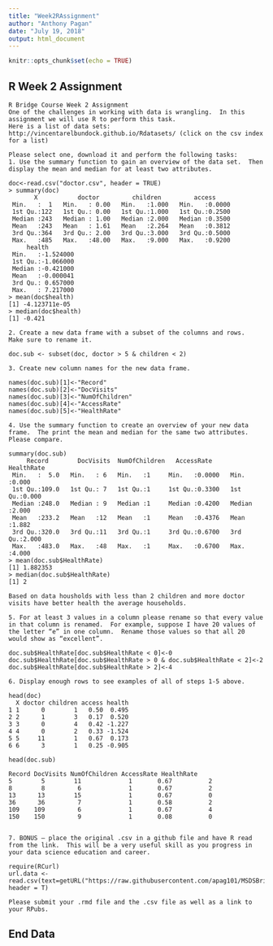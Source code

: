 ```yaml
---
title: "Week2RAssignment"
author: "Anthony Pagan"
date: "July 19, 2018"
output: html_document
---
```


```r
knitr::opts_chunk$set(echo = TRUE)
```

## R Week 2 Assignment



```
R Bridge Course Week 2 Assignment 
One of the challenges in working with data is wrangling.  In this assignment we will use R to perform this task. 
Here is a list of data sets:  http://vincentarelbundock.github.io/Rdatasets/ (click on the csv index for a list) 

Please select one, download it and perform the following tasks: 
1. Use the summary function to gain an overview of the data set.  Then display the mean and median for at least two attributes. 

doc<-read.csv("doctor.csv", header = TRUE)
> summary(doc)
       X           doctor         children         access      
 Min.   :  1   Min.   : 0.00   Min.   :1.000   Min.   :0.0000  
 1st Qu.:122   1st Qu.: 0.00   1st Qu.:1.000   1st Qu.:0.2500  
 Median :243   Median : 1.00   Median :2.000   Median :0.3500  
 Mean   :243   Mean   : 1.61   Mean   :2.264   Mean   :0.3812  
 3rd Qu.:364   3rd Qu.: 2.00   3rd Qu.:3.000   3rd Qu.:0.5000  
 Max.   :485   Max.   :48.00   Max.   :9.000   Max.   :0.9200  
     health         
 Min.   :-1.524000  
 1st Qu.:-1.066000  
 Median :-0.421000  
 Mean   :-0.000041  
 3rd Qu.: 0.657000  
 Max.   : 7.217000  
> mean(doc$health)
[1] -4.123711e-05
> median(doc$health)
[1] -0.421

2. Create a new data frame with a subset of the columns and rows.  Make sure to rename it. 

doc.sub <- subset(doc, doctor > 5 & children < 2)

3. Create new column names for the new data frame. 

names(doc.sub)[1]<-"Record"
names(doc.sub)[2]<-"DocVisits"
names(doc.sub)[3]<-"NumOfChildren"
names(doc.sub)[4]<-"AccessRate"
names(doc.sub)[5]<-"HealthRate"

4. Use the summary function to create an overview of your new data frame.  The print the mean and median for the same two attributes.  Please compare. 

summary(doc.sub)
     Record        DocVisits  NumOfChildren   AccessRate       HealthRate   
 Min.   :  5.0   Min.   : 6   Min.   :1     Min.   :0.0000   Min.   :0.000  
 1st Qu.:109.0   1st Qu.: 7   1st Qu.:1     1st Qu.:0.3300   1st Qu.:0.000  
 Median :248.0   Median : 9   Median :1     Median :0.4200   Median :2.000  
 Mean   :233.2   Mean   :12   Mean   :1     Mean   :0.4376   Mean   :1.882  
 3rd Qu.:320.0   3rd Qu.:11   3rd Qu.:1     3rd Qu.:0.6700   3rd Qu.:2.000  
 Max.   :483.0   Max.   :48   Max.   :1     Max.   :0.6700   Max.   :4.000  
> mean(doc.sub$HealthRate)
[1] 1.882353
> median(doc.sub$HealthRate)
[1] 2

Based on data housholds with less than 2 children and more doctor visits have better health the average households.

5. For at least 3 values in a column please rename so that every value in that column is renamed.  For example, suppose I have 20 values of the letter “e” in one column.  Rename those values so that all 20 would show as “excellent”. 

doc.sub$HealthRate[doc.sub$HealthRate < 0]<-0
doc.sub$HealthRate[doc.sub$HealthRate > 0 & doc.sub$HealthRate < 2]<-2
doc.sub$HealthRate[doc.sub$HealthRate > 2]<-4

6. Display enough rows to see examples of all of steps 1-5 above. 

head(doc)
  X doctor children access health
1 1      0        1   0.50  0.495
2 2      1        3   0.17  0.520
3 3      0        4   0.42 -1.227
4 4      0        2   0.33 -1.524
5 5     11        1   0.67  0.173
6 6      3        1   0.25 -0.905

head(doc.sub)

Record DocVisits NumOfChildren AccessRate HealthRate
5        5        11             1       0.67          2
8        8         6             1       0.67          2
13      13        15             1       0.67          0
36      36         7             1       0.58          2
109    109         6             1       0.67          4
150    150         9             1       0.08          0


7. BONUS – place the original .csv in a github file and have R read from the link.  This will be a very useful skill as you progress in your data science education and career. 

require(RCurl)
url.data <- read.csv(text=getURL("https://raw.githubusercontent.com/apag101/MSDSBridge/master/temparature.csv"), header = T)
 
Please submit your .rmd file and the .csv file as well as a link to your RPubs. 
```

## End Data


